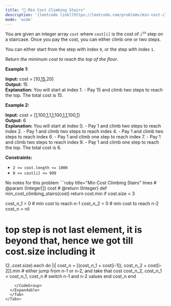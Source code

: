 ```yaml
---
title: "🧩 Min Cost Climbing Stairs"
description: '[leetcode link](https://leetcode.com/problems/min-cost-climbing-stairs/description/)'
mode: 'wide'
---
```

<Tabs>
  <Tab title="Question" icon="circle-question" iconType="regular">
    <Card>
      <p>You are given an integer array <code>cost</code> where <code>cost[i]</code> is the cost of <code>i<sup>th</sup></code> step on a staircase. Once you pay the cost, you can either climb one or two steps.</p>  <p>You can either start from the step with index <code>0</code>, or the step with index <code>1</code>.</p>  <p>Return <em>the minimum cost to reach the top of the floor</em>.</p>   <p><strong class="example">Example 1:</strong></p>   <strong>Input:</strong> cost = [10,<u>15</u>,20] <br/> <strong>Output:</strong> 15 <br/> <strong>Explanation:</strong> You will start at index 1. - Pay 15 and climb two steps to reach the top. The total cost is 15.   <p><strong class="example">Example 2:</strong></p>   <strong>Input:</strong> cost = [<u>1</u>,100,<u>1</u>,1,<u>1</u>,100,<u>1</u>,<u>1</u>,100,<u>1</u>] <br/> <strong>Output:</strong> 6 <br/> <strong>Explanation:</strong> You will start at index 0. - Pay 1 and climb two steps to reach index 2. - Pay 1 and climb two steps to reach index 4. - Pay 1 and climb two steps to reach index 6. - Pay 1 and climb one step to reach index 7. - Pay 1 and climb two steps to reach index 9. - Pay 1 and climb one step to reach the top. The total cost is 6.    <p><strong>Constraints:</strong></p>  <ul>  <li><code>2 &lt;= cost.length &lt;= 1000</code></li>  <li><code>0 &lt;= cost[i] &lt;= 999</code></li> </ul> 
    </Card>
  </Tab>
  <Tab title="Solution" icon="lightbulb" iconType="regular" >
    <Card>
      No notes for this problem
</Card>
  <Expandable title="code">
    <CodeGroup dropdown>
```ruby title="Min Cost Climbing Stairs" lines
# @param {Integer[]} cost
# @return {Integer}
def min_cost_climbing_stairs(cost)
  return cost.min if cost.size < 3

  cost_n_1 = 0 # min cost to reach n-1
  cost_n_2 = 0 # min cost to reach n-2
  cost_n = nil
  # top step is not last element, it is beyond that, hence we got till cost.size including it
  (2..cost.size).each do |i|
    cost_n = [(cost_n_1 + cost[i-1]), cost_n_2 + cost[i-2]].min # either jump from n-1 or n-2, and take that cost
    cost_n_2, cost_n_1 = cost_n_1, cost_n # switch n-1 and n-2 values
  end
  cost_n
end
```
    </CodeGroup>
  </Expandable>
  </Tab>
</Tabs>